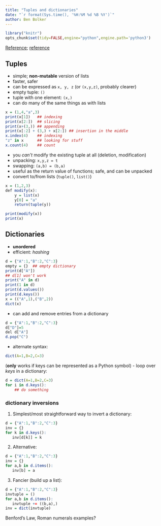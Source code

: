 ```yaml
---
title: "Tuples and dictionaries"
date: "`r format(Sys.time(), '%H:%M %d %B %Y')`"
author: Ben Bolker
---
```


```r
library("knitr")
opts_chunk$set(tidy=FALSE,engine="python",engine.path='python3')
```

[Reference](https://docs.python.org/3/tutorial/datastructures.html);
[reference](http://www.sthurlow.com/python/lesson06/)

## Tuples

- simple; **non-mutable** version of lists
- faster, safer
- can be expressed as  `x, y, z` (or `(x,y,z)`, probably clearer)
- empty tuple: `()`
- tuple with one element: `(x,)`
- can do many of the same things as with lists
```r
x = (1,4,"a",3)
print(x[1])   ## indexing
print(x[2:])  ## slicing
print(x+(3,)) ## appending
print(x[:2] + (3,) + x[2:]) ## insertion in the middle
x.index(4)    ## indexing
"z" in x      ## looking for stuff
x.count(4)    ## count
```
* you *can't* modify the existing tuple at all (deletion, modification)
* unpacking: `x,y,z = t`
* swapping:  `(a,b) = (b,a)`
* useful as the return value of functions; safe, and can be unpacked
* convert to/from lists (`tuple()`, `list()`)
```r
x = (1,2,3)
def modify(x):
    y = list(x)
    y[0] = "a"
    return(tuple(y))

print(modify(x))
print(x)
```

## Dictionaries

- **unordered**
- efficient: *hashing*
```r
d = {"A":1,"B":2,"C":3}
empty = {}  ## empty dictionary
print(d["A"])
## d[1] won't work
print("A" in d)
print(1 in d)
print(d.values())
print(d.keys())
x = (("A",1),("B",2))
dict(x)
```
- can add and remove entries from a dictionary
```r
d = {"A":1,"B":2,"C":3}
d["D"]=5
del d["A"]
d.pop("C")
```
- alternate syntax:
```r
dict(A=1,B=2,C=3)
```
(**only** works if keys can be represented as a Python symbol)
- loop over *keys* in a dictionary:
```r
d = dict(A=1,B=2,C=3)
for i in d.keys():
    ## do something
```

### dictionary inversions

1. Simplest/most straightforward way to invert a dictionary:
```r
d = {"A":1,"B":2,"C":3}
inv = {}
for k in d.keys():
   inv[d[k]] = k
```

2. Alternative:
```r
d = {"A":1,"B":2,"C":3}
inv = {}
for a,b in d.items():
   inv[b] = a
```

3. Fancier (build up a list):
```r
d = {"A":1,"B":2,"C":3}
invtuple = ()
for a,b in d.items():
   invtuple += ((b,a),)
inv = dict(invtuple)
```

Benford's Law, Roman numerals examples?

